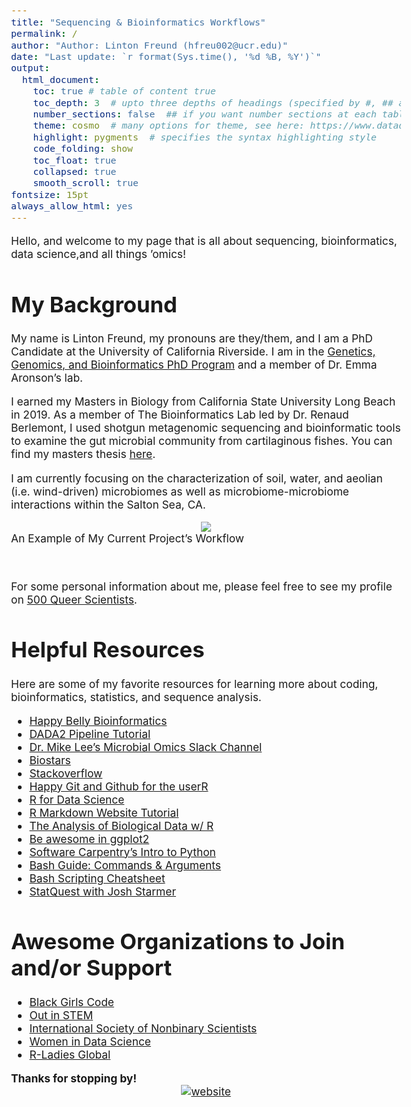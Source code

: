 ```yaml
---
title: "Sequencing & Bioinformatics Workflows"
permalink: /
author: "Author: Linton Freund (hfreu002@ucr.edu)"
date: "Last update: `r format(Sys.time(), '%d %B, %Y')`"
output:
  html_document:
    toc: true # table of content true
    toc_depth: 3  # upto three depths of headings (specified by #, ## and ###)
    number_sections: false  ## if you want number sections at each table header
    theme: cosmo  # many options for theme, see here: https://www.datadreaming.org/post/r-markdown-theme-gallery/
    highlight: pygments  # specifies the syntax highlighting style
    code_folding: show
    toc_float: true
    collapsed: true
    smooth_scroll: true
fontsize: 15pt
always_allow_html: yes
---
```


<style type="text/css">
  body{
  font-size: 13pt;
}
</style>

<!--
Render from R:
rmarkdown::render_site(encoding = 'UTF-8')
 * Need index.html and _site.yml and all other Rmd files in same directory to build full website
 
Rendering from the command-line. To render to PDF format, use the argument setting: output_format="pdf_document".
$ Rscript -e "rmarkdown::render_site(encoding = 'UTF-8')"

Add logo:
htmltools::img(src = knitr::image_uri("mylogo.png"), 
               alt = 'logo', 
               style = 'position:absolute; top:0; center:0; padding:10px;')

NOTE: 
If you add any files to your website, you MUST update your _site.yml and _config.yml files to include this info!
-->
Hello, and welcome to my page that is all about sequencing, bioinformatics, data science,and all things 'omics!



# My Background

My name is Linton Freund, my pronouns are they/them, and I am a PhD Candidate at the University of California Riverside. I am in the [Genetics, Genomics, and Bioinformatics PhD Program](https://ggb.ucr.edu/) and a member of Dr. Emma Aronson's lab.

I earned my Masters in Biology from California State University Long Beach in 2019. As a member of The Bioinformatics Lab led by Dr. Renaud Berlemont, I used shotgun metagenomic sequencing and bioinformatic tools to examine the gut microbial community from cartilaginous fishes. You can find my masters thesis [here](https://www.proquest.com/dissertations-theses/insights-into-structure-function-gut-metagenome/docview/2294094842/se-2).

I am currently focusing on the characterization of soil, water, and aeolian (i.e. wind-driven) microbiomes as well as microbiome-microbiome interactions within the Salton Sea, CA.

<center>
![](workflow_biorender.png)
</center>
<div align="center">An Example of My Current Project's Workflow</div></br>

For some personal information about me, please feel free to see my profile on [500 Queer Scientists](https://500queerscientists.com/hannah-freund/?ids=[5381]).

# Helpful Resources

Here are some of my favorite resources for learning more about coding, bioinformatics, statistics, and sequence analysis. 

* [Happy Belly Bioinformatics](https://astrobiomike.github.io/)
* [DADA2 Pipeline Tutorial](https://benjjneb.github.io/dada2/tutorial.html)
* [Dr. Mike Lee's Microbial Omics Slack Channel](https://join.slack.com/t/microbialomics/shared_invite/zt-hewufeet-RTgCOf8TnfCUbIP2_GdQUg)
* [Biostars](https://www.biostars.org/)
* [Stackoverflow](https://stackoverflow.com/)
* [Happy Git and Github for the userR](https://happygitwithr.com/)
* [R for Data Science](https://r4ds.had.co.nz/)
* [R Markdown Website Tutorial](https://www.emilyzabor.com/tutorials/rmarkdown_websites_tutorial.html)
* [The Analysis of Biological Data w/ R](https://whitlockschluter.zoology.ubc.ca/r-code)
* [Be awesome in ggplot2](http://www.sthda.com/english/wiki/be-awesome-in-ggplot2-a-practical-guide-to-be-highly-effective-r-software-and-data-visualization#geom_text-textual-annotations)
* [Software Carpentry's Intro to Python](https://swcarpentry.github.io/python-novice-inflammation/setup.html)
* [Bash Guide: Commands & Arguments](http://mywiki.wooledge.org/BashGuide/CommandsAndArguments)
* [Bash Scripting Cheatsheet](https://devhints.io/bash)
* [StatQuest with Josh Starmer](https://www.youtube.com/c/joshstarmer)

# Awesome Organizations to Join and/or Support

* [Black Girls Code](https://www.blackgirlscode.com/)
* [Out in STEM](https://ostem.org/)
* [International Society of Nonbinary Scientists](https://isnbs.org/)
* [Women in Data Science](https://www.widsconference.org/)
* [R-Ladies Global](https://rladies.org/)

<div align="center">**Thanks for stopping by!**</div>
<center>
[![website](mylogo.png)](https://hlfreund.github.io/)
</center>


